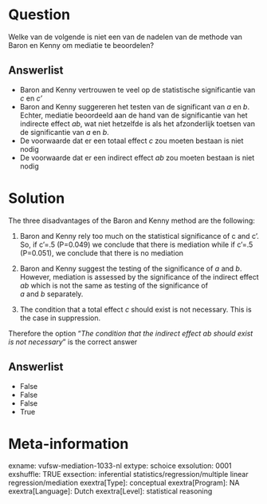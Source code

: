 Question
========
Welke van de volgende is niet een van de nadelen van de methode van
Baron en Kenny om mediatie te beoordelen?  

Answerlist
----------
* Baron and Kenny vertrouwen te veel op de statistische significantie van
  *c *en *c'*
* Baron and Kenny suggereren het testen van de significant van *a *en *b*.
  Echter, mediatie beoordeeld aan de hand van de significantie van het
  indirecte effect *ab*, wat niet hetzelfde is als het afzonderlijk
  toetsen van de significantie van *a* en *b*.
* De voorwaarde dat er een totaal effect *c* zou moeten bestaan is niet
  nodig
* De voorwaarde dat er een indirect effect *ab* zou moeten bestaan is niet
  nodig

Solution
========





The three disadvantages of the Baron and Kenny method are the
following:  
  
1. Baron and Kenny rely too much on the statistical significance of c
and c'. So, if c'=.5 (P=0.049) we conclude that there is mediation while
if c'=.5 (P=0.051), we conclude that there is no mediation  
  
2. Baron and Kenny suggest the testing of the significance of *a *and
*b*. However, mediation is assessed by the significance of the indirect
effect *ab* which is not the same as testing of the significance of
*a *and *b *separately.  
  
3. The condition that a total effect *c* should exist is not necessary.
This is the case in suppression.   
  
Therefore the option "*The condition that the indirect effect ab should
exist is not necessary*" is the correct answer

Answerlist
----------
* False
* False
* False
* True

Meta-information
================
exname: vufsw-mediation-1033-nl
extype: schoice
exsolution: 0001
exshuffle: TRUE
exsection: inferential statistics/regression/multiple linear regression/mediation
exextra[Type]: conceptual
exextra[Program]: NA
exextra[Language]: Dutch
exextra[Level]: statistical reasoning<br/>

